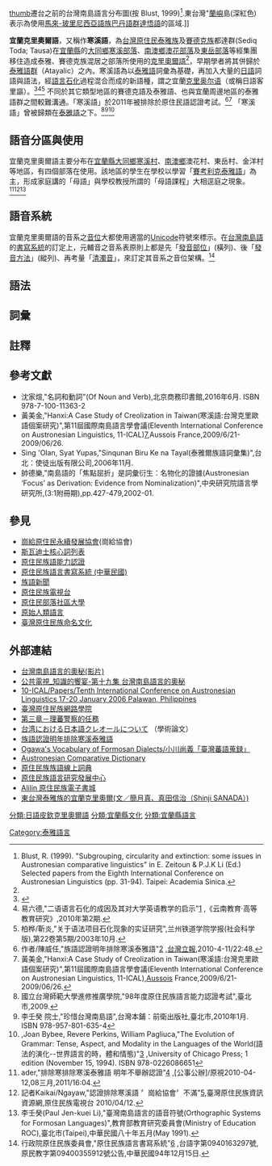 {{Expand language|1=en|2=ja|time=2022-05-30T11:25:29+00:00}}
{{Infobox Language
|name=宜蘭克里奧爾語 
|nativename={{lang|en|Yilan Creole}}
|states=[[台灣|台灣]]北部
|region=分布於[[宜蘭縣|宜蘭縣]][[大同鄉_(台灣)|大同鄉]]寒溪部落、[[南澳鄉|南澳鄉]]澳花部落、東岳部落<ref name=todacreole>洪惟仁、許世融/國立台中教育大學,"宜蘭地區的語言分佈"[http://www.ntcu.edu.tw/ogawa/history/4th/4-6.pdf] {{Wayback|url=http://www.ntcu.edu.tw/ogawa/history/4th/4-6.pdf |date=20170110174812 }},台灣的語言方言分佈與族群遷徙工作坊,東華大學原住民族學院,2009,03/23.</ref>
|speakers= 不足2700人
|date= 2004年三村人口總數
|ref= <ref>"寒溪泰雅語（日語客里謳）"[http://www.uijin.idv.tw/doc/%E8%AB%96%E6%96%87%E8%91%97%E4%BD%9C/%E6%9C%9F%E5%88%8A%E5%8F%8A%E5%B0%88%E6%9B%B8%E8%AB%96%E6%96%87/%E5%9C%B0%E7%90%86%E8%AA%9E%E8%A8%80%E5%AD%B8/2010%E5%AE%9C%E8%98%AD%E5%9C%B0%E5%8D%80%E7%9A%84%E8%AA%9E%E8%A8%80%E5%88%86%E4%BD%88%E8%88%87%E8%AA%9E%E8%A8%80%E5%9C%B0%E7%9B%A4%E7%9A%84%E8%AE%8A%E9%81%B7_%E6%B4%AA%E6%83%9F%E4%BB%81.pdf] {{Wayback|url=http://www.uijin.idv.tw/doc/%E8%AB%96%E6%96%87%E8%91%97%E4%BD%9C/%E6%9C%9F%E5%88%8A%E5%8F%8A%E5%B0%88%E6%9B%B8%E8%AB%96%E6%96%87/%E5%9C%B0%E7%90%86%E8%AA%9E%E8%A8%80%E5%AD%B8/2010%E5%AE%9C%E8%98%AD%E5%9C%B0%E5%8D%80%E7%9A%84%E8%AA%9E%E8%A8%80%E5%88%86%E4%BD%88%E8%88%87%E8%AA%9E%E8%A8%80%E5%9C%B0%E7%9B%A4%E7%9A%84%E8%AE%8A%E9%81%B7_%E6%B4%AA%E6%83%9F%E4%BB%81.pdf |date=20120916123711 }},宜蘭地區的語言分佈與語言地盤的變遷 - 洪惟仁,(2010年秋季)2018年/2月12日查閱.</ref>
|script = [[拉丁字母|拉丁字母]]
|familycolor=Creole
|fam1=基於[[南島語系|南島語系]][[泰雅語|泰雅語]]與[[日語|日語]]等的克里奧爾語
|agency={{ROC}}[[中央研究院|中央研究院]]
|iso2=map|iso3=}}
[[文件:Formosan_languages.png|thumb]]遷台之前的台灣南島語言分布圖(按 Blust, 1999)<ref>Blust, R. (1999). "Subgrouping, circularity and extinction: some issues in Austronesian comparative linguistics" in E. Zeitoun & P.J.K Li (Ed.) Selected papers from the Eighth International Conference on Austronesian Linguistics (pp. 31-94). Taipei: Academia Sinica.</ref>.東台灣"[[蘭嶼|蘭嶼]]島(深紅色)表示為使用[[馬來-玻里尼西亞語族|馬來-玻里尼西亞語族]][[巴丹語群|巴丹語群]][[達悟語|達悟語]]的區域.]]

'''宜蘭克里奧爾語'''，又稱作'''寒溪語'''，為[[台灣|台灣]][[原住民|原住民]][[泰雅族|泰雅族]]及[[賽德克族|賽德克族]]都達群(Sediq Toda; Tausa)在[[宜蘭縣|宜蘭縣]]的[[大同鄉_(台灣)|大同鄉]][[寒溪村|寒溪部落]]、[[南澳鄉|南澳鄉]][[澳花部落|澳花部落]]及[[東岳部落|東岳部落]]等經集團移住造成泰雅、賽德克族混居之部落所使用的[[克里奧爾語|克里奧爾語]]<ref name=todacreole/>，早期學者將其併歸於[[泰雅語群|泰雅語群]]（Atayalic）之內{{來源請求}}。寒溪語為以[[泰雅語|泰雅語]]詞彙為基礎，再加入大量的[[日語|日語]]詞語與語法，經[[語言石化|語言石化]]過程混合而成的新語種，謂之宜蘭[[克里奥尔语|克里奥尔语]]（或稱日語客里謳）。<ref>{{cite web |url=https://www.most.gov.tw/most/attachments/b195260f-76f8-4116-ab3f-b94bab99e517 |language=zh-tw |author=[[洪惟仁|洪惟仁]] |title=臺灣的語種分佈與區劃 |publisher=人文與社會科學簡訊 |accessdate=2013年3月 • 14卷2期 |archive-date=2017-01-10 |archive-url=https://web.archive.org/web/20170110173640/https://www.most.gov.tw/most/attachments/b195260f-76f8-4116-ab3f-b94bab99e517 |dead-url=no }}</ref><ref>易六德,"二语语言石化的成因及其对大学英语教学的启示"[http://www.xzbu.com/9/view-2235098.htm] {{Wayback|url=http://www.xzbu.com/9/view-2235098.htm |date=20200519112734 }},《云南教育·高等教育研究》,2010年第2期.</ref><ref>柏桦/靳炎,"关于语法项目石化现象的实证研究"{{cite web |url=http://jxcg.lzjtu.edu.cn/wy04/lw/6.pdf |title=存档副本 |accessdate=2013-07-13 |deadurl=yes |archiveurl=https://web.archive.org/web/20140201224909/http://jxcg.lzjtu.edu.cn/wy04/lw/6.pdf |archivedate=2014-02-01 }},兰州铁道学院学报(社会科学版),第22卷第5期/2003年10月.</ref> 不同於其它類型地區的賽德克語及泰雅語、也與宜蘭周邊地區的泰雅語群之間較難溝通。「寒溪語」於2011年被排除於原住民語認證考試。<ref>作者/陳威任,"族語認證明年排除寒溪泰雅語"[http://www.lihpao.com/?action-viewnews-itemid-4367] {{Wayback|url=http://www.lihpao.com/?action-viewnews-itemid-4367 |date=20160304114507 }},[[台灣立報|台灣立報]],2010-4-11/22:48.</ref><ref name=jiangkebalan>黃美金,"Hanxi:A Case Study of Creolization in Taiwan(寒溪語:台灣克里歐語個案研究)",第11屆國際南島語言學會議(Eleventh International Conference on Austronesian Linguistics, 11-ICAL){{cite web |url=http://www.nsc.gov.tw/hum/public/Data/9121117545371.pdf |title=存档副本 |accessdate=2017-02-07 |deadurl=yes |archiveurl=https://web.archive.org/web/20131020102326/http://www.nsc.gov.tw/hum/public/Data/9121117545371.pdf |archivedate=2013-10-20 }},[[Aussois|Aussois]] France,2009/6/21-2009/06/26.</ref> 「寒溪語」曾被歸類在[[泰雅語群|泰雅語]]之下。<ref>國立台灣師範大學進修推廣學院,"98年度原住民族語言能力認證考試"{{cite web |url=http://140.122.109.96/ipt/viewpage.php?page_id=11 |title=存档副本 |accessdate=2017-03-01 |deadurl=yes |archiveurl=https://web.archive.org/web/20091217013326/http://140.122.109.96/ipt/viewpage.php?page_id=11 |archivedate=2009-12-17 }},臺北市,2009.</ref><ref>李壬癸 院士,"珍惜台灣南島語",台灣本鋪：前衛出版社,臺北市,2010年1月. ISBN 978-957-801-635-4</ref><ref>,Joan Bybee, Revere Perkins, William Pagliuca,"The Evolution of Grammar: Tense, Aspect, and Modality in the Languages of the World(語法的演化--世界語言的時，體和情態)"[https://www.amazon.com/Evolution-Grammar-Aspect-Modality-Languages/dp/0226086658/ref=sr_1_1?s=electronics&ie=UTF8&qid=1529332864&sr=8-1&keywords=The+Evolution+of+grammar] {{Wayback|url=https://www.amazon.com/Evolution-Grammar-Aspect-Modality-Languages/dp/0226086658/ref=sr_1_1?s=electronics&ie=UTF8&qid=1529332864&sr=8-1&keywords=The+Evolution+of+grammar|date=20190613230555}},University of Chicago Press; 1 edition (November 15, 1994). ISBN 978-0226086651</ref>

==語音分區與使用==
宜蘭克里奧爾語主要分布在[[宜蘭縣|宜蘭縣]][[大同鄉_(台灣)|大同鄉]][[寒溪村|寒溪村]]、[[南澳鄉|南澳鄉]]澳花村、東岳村、金洋村等地區，有四個部落在使用。該地區的學生在學校以學習「[[賽考利克泰雅語|賽考利克泰雅語]]」為主，形成家庭講的「母語」與學校教授所謂的「母語課程」大相逕庭之現象。<ref>ader,"排除寒排除寒溪泰雅語 明年不舉辦認證"[http://blog.ilc.edu.tw/blog/blog/1666/post/4744/152014] {{Wayback|url=http://blog.ilc.edu.tw/blog/blog/1666/post/4744/152014 |date=20200919225934 }},[公事公辦]/原視2010-04-12,08三月,2011/16:04.</ref><ref>記者Kaikai/Ngayaw,"認證排除寒溪語 〞崗給協會〞不滿"[http://www.tipp.org.tw/formosan/news/news_detail.jspx?id=20100413000005]{{dead link|date=2017年12月 |bot=InternetArchiveBot |fix-attempted=yes }},臺灣原住民族資訊資源網,原住民族電視台 2010/04/12.</ref><ref>李壬癸(Paul Jen-kuei Li),"臺灣南島語言的語音符號(Orthographic Systems for Formosan Languages)",教育部教育研究委員會(Ministry of Education ROC),臺北市(Taipei),中華民國八十年五月(May 1991).</ref>

==語音系統==
{{main|宜蘭克里奧爾語音系}}
宜蘭克里奧爾語的音系之[[音位|音位]]大都使用適當的[[Unicode|Unicode]]符號來標示。在[[台灣南島語|台灣南島語]]的[[書寫系統|書寫系統]]的訂定上，元輔音之音系表原則上都是先「[[發音部位|發音部位]]」(橫列)、後「[[發音方法|發音方法]]」(縱列)、再考量「[[清濁音|清濁音]]」，來訂定其音系之音位架構。<ref name=shaolatin>行政院原住民族委員會,"原住民族語言書寫系統"[http://www.edu.tw/files/list/M0001/aboriginal.pdf] {{Wayback|url=http://www.edu.tw/files/list/M0001/aboriginal.pdf |date=20110212023032 }},台語字第0940163297號,原民教字第09400355912號公告,中華民國94年12月15日.</ref>

==語法==
{{main|宜蘭克里奧爾語語法}}

==詞彙==
{{main|宜蘭克里奧爾語詞彙}}

==註釋==
{{reflist|2}}

==參考文獻==
{{refbegin|2}}
*沈家煊,"名詞和動詞"(Of Noun and Verb),北京商務印書館,2016年6月. ISBN 978-7-100-11363-2
*黃美金,"Hanxi:A Case Study of Creolization in Taiwan(寒溪語:台灣克里歐語個案研究)",第11屆國際南島語言學會議(Eleventh International Conference on Austronesian Linguistics, 11-ICAL)[https://web.archive.org/web/20131020102326/http://www.nsc.gov.tw/hum/public/Data/9121117545371.pdf],Aussois France,2009/6/21-2009/06/26.
*Sing 'Olan, Syat Yupas,"Sinqunan Biru Ke na Tayal(泰雅爾族語詞彙集)",台北：使徒出版有限公司,2006年11月.{{small|ISBN 978-986-7134-08-01}}
*帥德樂,"南島語的「焦點屈折」是詞彙衍生：名物化的證據(Austronesian ‘Focus’ as Derivation: Evidence from Nominalization)",中央研究院語言學研究所,(3:1附冊期),pp.427-479,2002-01.
{{refend}}

==參見==
{{Wiktionary category|寒溪語}}
{{div col|cols=2}}
*[[崗給原住民永續發展協會|崗給原住民永續發展協會]](崗給協會)
*[[斯瓦迪士核心詞列表|斯瓦迪士核心詞列表]]
*[[原住民族語能力認證|原住民族語能力認證]]
*[[原住民族語言書寫系統_(中華民國)|原住民族語言書寫系統 (中華民國)]]
*[[族語新聞|族語新聞]]
*[[原住民族電視台|原住民族電視台]]
*[[原住民部落社區大學|原住民部落社區大學]]
*[[原始人類語言|原始人類語言]]
*[[臺灣原住民族命名文化|臺灣原住民族命名文化]]
{{div col end}}

== 外部連結 ==
{{div col|cols=3}}
*[http://www.youmaker.com/video/sv?id=cc0c9909af5e4c6d8758ef0def64ead0001 台灣南島語言的奧秘(影片)]{{Wayback|url=http://www.youmaker.com/video/sv?id=cc0c9909af5e4c6d8758ef0def64ead0001 |date=20110720123709 }}
*[http://web.pts.org.tw/~web01/knowledge/19.htm 公共電視_知識的饗宴-第十九集 台灣南島語言的奧秘]{{Wayback|url=http://web.pts.org.tw/~web01/knowledge/19.htm |date=20101222165929 }}
*[https://web.archive.org/web/20111210165330/http://www.sil.org/asia/Philippines/ical/papers.html 10-ICAL/Papers/Tenth International Conference on Austronesian Linguistics 17-20 January 2006 Palawan, Philippines]
*[https://web.archive.org/web/20120213225733/http://iel.apc.gov.tw/default.asp 臺灣原住民族網路學院]
*[http://nccur.lib.nccu.edu.tw/bitstream/140.119/37389/8/52506208.pdf 第三章－理蕃警察的任務] {{Wayback|url=http://nccur.lib.nccu.edu.tw/bitstream/140.119/37389/8/52506208.pdf |date=20160304222452 }}
*[http://ci.nii.ac.jp/naid/110006946039 台湾における日本語クレオールについて] {{Wayback|url=http://ci.nii.ac.jp/naid/110006946039 |date=20200414083602 }}（學術論文）{{ja}}
*[http://www.abohome.org.tw/index.php?option=com_content&view=article&id=4636:2010-04-12-03-17-36&catid=73:2008-10-22-22-16-20&Itemid=132 族語認證明年排除寒溪泰雅語] {{Wayback|url=http://www.abohome.org.tw/index.php?option=com_content&view=article&id=4636:2010-04-12-03-17-36&catid=73:2008-10-22-22-16-20&Itemid=132 |date=20200414083608 }}
*[https://web.archive.org/web/20131006062613/http://www.joao-roiz.jp/OGV/ Ogawa's Vocabulary of Formosan Dialects/小川尚義「臺灣蕃語蒐録」]
*[http://www.trussel2.com/acd/ Austronesian Comparative Dictionary]{{Wayback|url=http://www.trussel2.com/acd/ |date=20140202172831 }}
*[http://e-dictionary.apc.gov.tw/Index.htm 原住民族族語線上詞典]{{Wayback|url=http://e-dictionary.apc.gov.tw/Index.htm |date=20140323122600 }}
*[http://ilrdc.tw/ 原住民族語言研究發展中心]{{Wayback|url=http://ilrdc.tw/ |date=20160305003716 }}
*[http://alilin.apc.gov.tw/tw/ Alilin 原住民族電子書城]{{Wayback|url=http://alilin.apc.gov.tw/tw/ |date=20160308183405 }}
*[https://web.archive.org/web/20180807001525/http://ihc.apc.gov.tw/Journals.php?pid=645&id=1043 東台灣泰雅族的宜蘭克里奧爾(文／簡月真、真田信治（Shinji SANADA）)]
{{div col end}}

{{台灣語言}}
{{Japanese language}}

[[Category:泰雅語言|Category:泰雅語言]]
[[分類:日語皮欽克里奧爾語|分類:日語皮欽克里奧爾語]]
[[分類:宜蘭縣文化|分類:宜蘭縣文化]]
[[分類:宜蘭縣語言|分類:宜蘭縣語言]]